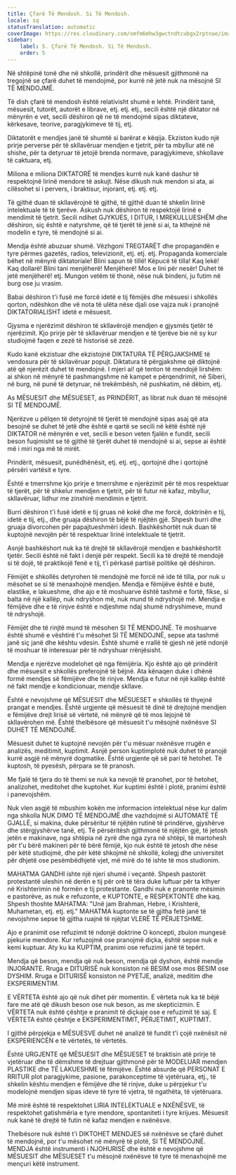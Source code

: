 ```yaml
---
title: Çfarë Të Mendosh. Si Të Mendosh.
locale: sq
statusTranslation: automatic
coverImage: https://res.cloudinary.com/xmfm6mhw3gwctndtcubgx2rptnae/image/upload/v1740337243/small_cover_educacion_fundamental_a051170f1c.webp
sidebar:
    label: 5. Çfarë Të Mendosh. Si Të Mendosh.
    order: 5
---
```

Në shtëpinë tonë dhe në shkollë, prindërit dhe mësuesit gjithmonë na tregojnë se çfarë duhet të mendojmë, por kurrë në jetë nuk na mësojnë SI TË MENDOJMË.

Të dish çfarë të mendosh është relativisht shumë e lehtë. Prindërit tanë, mësuesit, tutorët, autorët e librave, etj. etj. etj., secili është një diktator në mënyrën e vet, secili dëshiron që ne të mendojmë sipas diktateve, kërkesave, teorive, paragjykimeve të tij, etj.

Diktatorët e mendjes janë të shumtë si barërat e këqija. Ekziston kudo një prirje perverse për të skllavëruar mendjen e tjetrit, për ta mbyllur atë në shishe, për ta detyruar të jetojë brenda normave, paragjykimeve, shkollave të caktuara, etj.

Miliona e miliona DIKTATORË të mendjes kurrë nuk kanë dashur të respektojnë lirinë mendore të askujt. Nëse dikush nuk mendon si ata, ai cilësohet si i pervers, i braktisur, injorant, etj. etj. etj.

Të gjithë duan të skllavërojnë të gjithë, të gjithë duan të shkelin lirinë intelektuale të të tjerëve. Askush nuk dëshiron të respektojë lirinë e mendimit të tjetrit. Secili ndihet GJYKUES, I DITUR, I MREKULLUESHËM dhe dëshiron, siç është e natyrshme, që të tjerët të jenë si ai, ta kthejnë në modelin e tyre, të mendojnë si ai.

Mendja është abuzuar shumë. Vëzhgoni TREGTARËT dhe propagandën e tyre përmes gazetës, radios, televizionit, etj. etj. etj. Propaganda komerciale bëhet në mënyrë diktatoriale! Blini sapun të tillë! Këpucë të tilla! Kaq lekë! Kaq dollarë! Blini tani menjëherë! Menjëherë! Mos e lini për nesër! Duhet të jetë menjëherë! etj. Mungon vetëm të thonë, nëse nuk bindeni, ju futim në burg ose ju vrasim.

Babai dëshiron t'i fusë me forcë idetë e tij fëmijës dhe mësuesi i shkollës qorton, ndëshkon dhe vë nota të ulëta nëse djali ose vajza nuk i pranojnë DIKTATORIALISHT idetë e mësuesit.

Gjysma e njerëzimit dëshiron të skllavërojë mendjen e gjysmës tjetër të njerëzimit. Kjo prirje për të skllavëruar mendjen e të tjerëve bie në sy kur studiojmë faqen e zezë të historisë së zezë.

Kudo kanë ekzistuar dhe ekzistojnë DIKTATURA TË PËRGJAKSHME të vendosura për të skllavëruar popujt. Diktatura të përgjakshme që diktojnë atë që njerëzit duhet të mendojnë. I mjeri ai! që tenton të mendojë lirshëm: ai shkon në mënyrë të pashmangshme në kampet e përqendrimit, në Siberi, në burg, në punë të detyruar, në trekëmbësh, në pushkatim, në dëbim, etj.

As MËSUESIT dhe MËSUESET, as PRINDËRIT, as librat nuk duan të mësojnë SI TË MENDOJMË.

Njerëzve u pëlqen të detyrojnë të tjerët të mendojnë sipas asaj që ata besojnë se duhet të jetë dhe është e qartë se secili në këtë është një DIKTATOR në mënyrën e vet, secili e beson veten fjalën e fundit, secili beson fuqimisht se të gjithë të tjerët duhet të mendojnë si ai, sepse ai është më i miri nga më të mirët.

Prindërit, mësuesit, punëdhënësit, etj. etj. etj., qortojnë dhe i qortojnë përsëri vartësit e tyre.

Është e tmerrshme kjo prirje e tmerrshme e njerëzimit për të mos respektuar të tjerët, për të shkelur mendjen e tjetrit, për të futur në kafaz, mbyllur, skllavëruar, lidhur me zinxhirë mendimin e tjetrit.

Burri dëshiron t'i fusë idetë e tij gruas në kokë dhe me forcë, doktrinën e tij, idetë e tij, etj., dhe gruaja dëshiron të bëjë të njëjtën gjë. Shpesh burri dhe gruaja divorcohen për papajtueshmëri idesh. Bashkëshortët nuk duan të kuptojnë nevojën për të respektuar lirinë intelektuale të tjetrit.

Asnjë bashkëshort nuk ka të drejtë të skllavërojë mendjen e bashkëshortit tjetër. Secili është në fakt i denjë për respekt. Secili ka të drejtë të mendojë si të dojë, të praktikojë fenë e tij, t'i përkasë partisë politike që dëshiron.

Fëmijët e shkollës detyrohen të mendojnë me forcë në ide të tilla, por nuk u mësohet se si të menaxhojnë mendjen. Mendja e fëmijëve është e butë, elastike, e lakueshme, dhe ajo e të moshuarve është tashmë e fortë, fikse, si balta në një kallëp, nuk ndryshon më, nuk mund të ndryshojë më. Mendja e fëmijëve dhe e të rinjve është e ndjeshme ndaj shumë ndryshimeve, mund të ndryshojë.

Fëmijët dhe të rinjtë mund të mësohen SI TË MENDOJNË. Të moshuarve është shumë e vështirë t'u mësohet SI TË MENDOJNË, sepse ata tashmë janë siç janë dhe kështu vdesin. Është shumë e rrallë të gjesh në jetë ndonjë të moshuar të interesuar për të ndryshuar rrënjësisht.

Mendja e njerëzve modelohet që nga fëmijëria. Kjo është ajo që prindërit dhe mësuesit e shkollës preferojnë të bëjnë. Ata kënaqen duke i dhënë formë mendjes së fëmijëve dhe të rinjve. Mendja e futur në një kallëp është në fakt mendje e kondicionuar, mendje skllave.

Është e nevojshme që MËSUESIT dhe MËSUESET e shkollës të thyejnë prangat e mendjes. Është urgjente që mësuesit të dinë të drejtojnë mendjen e fëmijëve drejt lirisë së vërtetë, në mënyrë që të mos lejojnë të skllavërohen më. Është thelbësore që mësuesit t'u mësojnë nxënësve SI DUHET TË MENDOJNË.

Mësuesit duhet të kuptojnë nevojën për t'u mësuar nxënësve rrugën e analizës, meditimit, kuptimit. Asnjë person kuptimplotë nuk duhet të pranojë kurrë asgjë në mënyrë dogmatike. Është urgjente që së pari të hetohet. Të kuptosh, të pyesësh, përpara se të pranosh.

Me fjalë të tjera do të themi se nuk ka nevojë të pranohet, por të hetohet, analizohet, meditohet dhe kuptohet. Kur kuptimi është i plotë, pranimi është i panevojshëm.

Nuk vlen asgjë të mbushim kokën me informacion intelektual nëse kur dalim nga shkolla NUK DIMO TË MENDOJMË dhe vazhdojmë si AUTOMATË TË GJALLË, si makina, duke përsëritur të njëjtën rutinë të prindërve, gjyshërve dhe stërgjyshërve tanë, etj. Të përsëritësh gjithmonë të njëjtën gjë, të jetosh jetën e makinave, nga shtëpia në zyrë dhe nga zyra në shtëpi, të martohesh për t'u bërë makineri për të bërë fëmijë, kjo nuk është të jetosh dhe nëse për këtë studiojmë, dhe për këtë shkojmë në shkollë, kolegj dhe universitet për dhjetë ose pesëmbëdhjetë vjet, më mirë do të ishte të mos studionim.

MAHATMA GANDHI ishte një njeri shumë i veçantë. Shpesh pastorët protestantë uleshin në derën e tij për orë të tëra duke luftuar për ta kthyer në Krishterimin në formën e tij protestante. Gandhi nuk e pranonte mësimin e pastorëve, as nuk e refuzonte, e KUPTONTE, e RESPEKTONTE dhe kaq. Shpesh thoshte MAHATMA: "Unë jam Brahman, Hebre, i Krishterë, Muhametan, etj. etj. etj." MAHATMA kuptonte se të gjitha fetë janë të nevojshme sepse të gjitha ruajnë të njëjtat VLERË TË PËRJETSHME.

Ajo e pranimit ose refuzimit të ndonjë doktrine O koncepti, zbulon mungesë pjekurie mendore. Kur refuzojmë ose pranojmë diçka, është sepse nuk e kemi kuptuar. Aty ku ka KUPTIM, pranimi ose refuzimi janë të tepërt.

Mendja që beson, mendja që nuk beson, mendja që dyshon, është mendje INJORANTE. Rruga e DITURISË nuk konsiston në BESIM ose mos BESIM ose DYSHIM. Rruga e DITURISË konsiston në PYETJE, analizë, meditim dhe EKSPERIMENTIM.

E VËRTETA është ajo që nuk dihet për momentin. E vërteta nuk ka të bëjë fare me atë që dikush beson ose nuk beson, as me skepticizmin. E VËRTETA nuk është çështje e pranimit të diçkaje ose e refuzimit të saj. E VËRTETA është çështje e EKSPERIMENTIMIT, PËRJETIMIT, KUPTIMIT.

I gjithë përpjekja e MËSUESVE duhet në analizë të fundit t'i çojë nxënësit në EKSPERIENCËN e të vërtetës, të vërtetës.

Është URGJENTE që MËSUESIT dhe MËSUESET të braktisin atë prirje të vjetëruar dhe të dëmshme të drejtuar gjithmonë për të MODELUAR mendjen PLASTIKE dhe TË LAKUESHME të fëmijëve. Është absurde që PERSONAT E RRITUR plot paragjykime, pasione, parakonceptime të vjetëruara, etj., të shkelin kështu mendjen e fëmijëve dhe të rinjve, duke u përpjekur t'u modelojnë mendjen sipas ideve të tyre të vjetra, të ngathëta, të vjetëruara.

Më mirë është të respektohet LIRIA INTELEKTUALE e NXËNËSVE, të respektohet gatishmëria e tyre mendore, spontaniteti i tyre krijues. Mësuesit nuk kanë të drejtë të futin në kafaz mendjen e nxënësve.

Thelbësore nuk është t'i DIKTOHET MENDJES së nxënësve se çfarë duhet të mendojnë, por t'u mësohet në mënyrë të plotë, SI TË MENDOJNË. MENDJA është instrumenti i NJOHURISË dhe është e nevojshme që MËSUESIT dhe MËSUESET t'u mësojnë nxënësve të tyre të menaxhojnë me mençuri këtë instrument.

